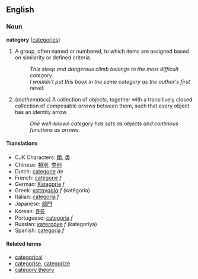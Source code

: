 ==English==
===Noun===
'''category''' ([[categories]])

# A group, often named or numbered, to which items are assigned based on similarity or defined criteria.
#: ''This steep and dangerous climb belongs to the most difficult category.''
#: ''I wouldn't put this book in the same category as the author's first novel.''
# (''mathematics'') A collection of ''objects'', together with a transitively closed collection of composable ''arrows'' between them, such that every object has an identity arrow.
#: ''One well-known category has sets as objects and continous functions as arrows.''

====Translations====
*CJK Characters: [[類]], [[类]]
*Chinese: [[類別]], [[类别]]
*Dutch: [[categorie]] ''de''
*French: [[catégorie]] ''f''
*German: [[Kategorie]] ''f''
*Greek: [[κατηγορία]] ''f'' (katēgoría)
*Italian: [[categoria]] ''f''
*Japanese: [[部門]]
*Korean: [[종류]]
*Portuguese: [[categoria]] ''f''
*Russian: [[категория]] ''f'' (kategoriya)
*Spanish: [[categoría]] ''f''

====Related terms====
*[[categorical]]
*[[categorise]], [[categorize]]
*[[category theory]]
